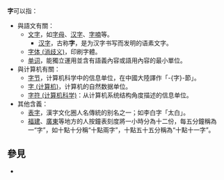 {{wiktionary}}
'''字'''可以指：
*與語文有關：
**[[文字|文字]]，如[[字母|字母]]、[[汉字|汉字]]、[[字喃|字喃]]等。
***[[汉字|汉字]]，古称'''字'''，是为汉字书写而发明的语素文字。
**[[字体_(消歧义)|字体 (消歧义)]]，印刷字體。
**[[单词|单词]]，能獨立運用並含有語義內容或語用內容的最小單位。
*與计算机有關：
**[[字节|字节]]，计算机科学中的信息单位，在中國大陸譯作「-{字}-節」。
**[[字_(计算机)|字 (计算机)]]，计算机的自然数据单位。
**[[字符_(计算机科学)|字符 (计算机科学)]]：从计算机系统结构角度描述的信息单位。
*其他含義：
**[[表字|表字]]，漢字文化圈人名傳統的别名之一；如李白字「太白」。
**[[福建|福建]]、[[廣東|廣東]]等地方的人按鐘表刻度將一小時分為十二份，每五分鐘稱為一“字”，如十點十分稱“十點兩字”，十點五十五分稱為“十點十一字”。

== 參見 ==
* {{Lookfrom}}

{{disambig|Z|Cat=一字消歧义}}
